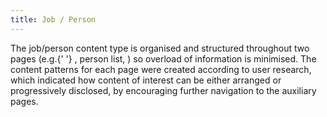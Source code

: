 ```yaml
---
title: Job / Person
---
```



<Paragraph size="lead">
  The job/person content type is organised and structured throughout two pages
  (e.g.{' '}
  <Link to="/ec/content-types/job-person/biography/" children="biography" />,
  person list, ) so overload of information is minimised.
</Paragraph>
<Paragraph size="lead">
  The content patterns for each page were created according to user research,
  which indicated how content of interest can be either arranged or
  progressively disclosed, by encouraging further navigation to the auxiliary
  pages.
</Paragraph>

